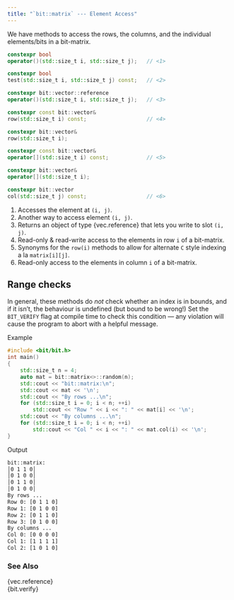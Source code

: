 ```yaml
---
title: "`bit::matrix` --- Element Access"
---
```


We have methods to access the rows, the columns, and the individual elements/bits in a bit-matrix.

```cpp
constexpr bool
operator()(std::size_t i, std::size_t j);   // <1>

constexpr bool
test(std::size_t i, std::size_t j) const;   // <2>

constexpr bit::vector::reference
operator()(std::size_t i, std::size_t j);   // <3>

constexpr const bit::vector&
row(std::size_t i) const;                   // <4>

constexpr bit::vector&
row(std::size_t i);

constexpr const bit::vector&
operator[](std::size_t i) const;            // <5>

constexpr bit::vector&
operator[](std::size_t i);

constexpr bit::vector
col(std::size_t j) const;                   // <6>
```
1. Accesses the element at `(i, j)`.
2. Another way to access element `(i, j)`.
3. Returns an object of type {vec.reference} that lets you write to slot `(i, j)`.
4. Read-only & read-write access to the elements in row `i` of a bit-matrix.
5. Synonyms for the `row(i)` methods to allow for alternate `C` style indexing a la `matrix[i][j]`.
6. Read-only access to the elements in column `i` of a bit-matrix.

::: {.callout-warning}
# Range checks
In general, these methods do *not* check whether an index is in bounds, and if it isn't, the behaviour is undefined (but bound to be wrong!)
Set the `BIT_VERIFY` flag at compile time to check this condition --- any violation will cause the program to abort with a helpful message.
:::

[Example]{.bt}
```cpp
#include <bit/bit.h>
int main()
{
    std::size_t n = 4;
    auto mat = bit::matrix<>::random(n);
    std::cout << "bit::matrix:\n";
    std::cout << mat << '\n';
    std::cout << "By rows ...\n";
    for (std::size_t i = 0; i < n; ++i)
        std::cout << "Row " << i << ": " << mat[i] << '\n';
    std::cout << "By columns ...\n";
    for (std::size_t i = 0; i < n; ++i)
        std::cout << "Col " << i << ": " << mat.col(i) << '\n';
}
```

[Output]{.bt}
```bash
bit::matrix:
│0 1 1 0│
│0 1 0 0│
│0 1 1 0│
│0 1 0 0│
By rows ...
Row 0: [0 1 1 0]
Row 1: [0 1 0 0]
Row 2: [0 1 1 0]
Row 3: [0 1 0 0]
By columns ...
Col 0: [0 0 0 0]
Col 1: [1 1 1 1]
Col 2: [1 0 1 0]
```

### See Also
{vec.reference} \
{bit.verify}